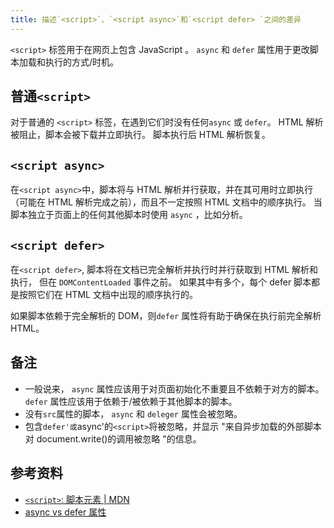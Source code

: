 ```yaml
---
title: 描述`<script>`、`<script async>`和`<script defer> `之间的差异
---
```


`<script>` 标签用于在网页上包含 JavaScript 。 `async` 和 `defer` 属性用于更改脚本加载和执行的方式/时机。

## 普通`<script>`

对于普通的 `<script>` 标签，在遇到它们时没有任何`async` 或 `defer`。 HTML 解析被阻止，脚本会被下载并立即执行。 脚本执行后 HTML 解析恢复。

## `<script async>`

在`<script async>`中，脚本将与 HTML 解析并行获取，并在其可用时立即执行（可能在 HTML 解析完成之前），而且不一定按照 HTML 文档中的顺序执行。 当脚本独立于页面上的任何其他脚本时使用 `async` ，比如分析。

## `<script defer>`

在`<script defer>`, 脚本将在文档已完全解析并执行时并行获取到 HTML 解析和执行， 但在 `DOMContentLoaded` 事件之前。 如果其中有多个，每个 defer 脚本都是按照它们在 HTML 文档中出现的顺序执行的。

如果脚本依赖于完全解析的 DOM，则`defer` 属性将有助于确保在执行前完全解析 HTML。

## 备注

- 一般说来， `async` 属性应该用于对页面初始化不重要且不依赖于对方的脚本。 `defer` 属性应该用于依赖于/被依赖于其他脚本的脚本。
- 没有`src`属性的脚本， `async` 和 `deleger` 属性会被忽略。
- 包含`defer'或`async'的`<script>`将被忽略，并显示 "来自异步加载的外部脚本对 document.write()的调用被忽略 "的信息。

## 参考资料

- [`<script>`: 脚本元素 | MDN](https://developer.mozilla.org/en-US/docs/Web/HTML/Element/script#defer)
- [async vs defer 属性](https://www.growingwiththeweb.com/2014/02/async-vs-defer-attributes.html)
